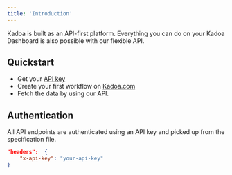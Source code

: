 ```yaml
---
title: 'Introduction'
---
```


Kadoa is built as an API-first platform. Everything you can do on your Kadoa Dashboard is also possible with our flexible API.

## Quickstart

- Get your [API key](https://www.kadoa.com/account)
- Create your first workflow on [Kadoa.com](https://www.kadoa.com/add)
- Fetch the data by using our API.

## Authentication

All API endpoints are authenticated using an API key and picked up from the specification file.

```json
"headers":  {
    "x-api-key": "your-api-key"
}
```
